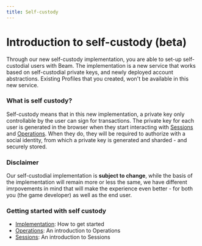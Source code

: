 ```yaml
---
title: Self-custody
---
```


# Introduction to self-custody (beta)

Through our new self-custody implementation, you are able to set-up self-custodial users with Beam. The implementation is a new service that works based on self-custodial private keys, and newly deployed account abstractions. Existing Profiles that you created, won't be available in this new service.


### What is self custody?

Self-custody means that in this new implementation, a private key only controllable by the user can sign for transactions. The private key for each user is generated in the browser when they start interacting with [Sessions](/service/sessions/introduction) and [Operations](/service/operations/introduction).
When they do, they will be required to authorize with a social identity, from which a private key is generated and sharded - and securely stored.

### Disclaimer

Our self-custodial implementation is **subject to change**, while the basis of the implementation will remain more or less the same, we have different imrpovements in mind that will make the experience even better - for both you (the game developer) as well as the end user.


### Getting started with self custody

- [Implementation](/service/self-custody/implementation): How to get started
- [Operations](/service/operations/introduction): An introduction to Operations
- [Sessions](/service/sessions/introduction): An introduction to Sessions
